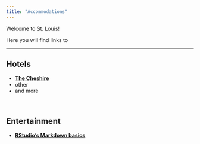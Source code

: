 ```yaml
---
title: "Accommodations"
---
```


Welcome to St. Louis!



Here you will find links to 

----

## Hotels

- [**The Cheshire**](https://www.reservations.com/hotel/the-cheshire?rmcid=rcc4&msclkid=fe906f03fda01f6542a635b6d0b6af70#availablel)
- other 
- and more

<br>
 
## Entertainment
 

- [**RStudio's Markdown basics**](http://rmarkdown.rstudio.com/authoring_basics.html)



